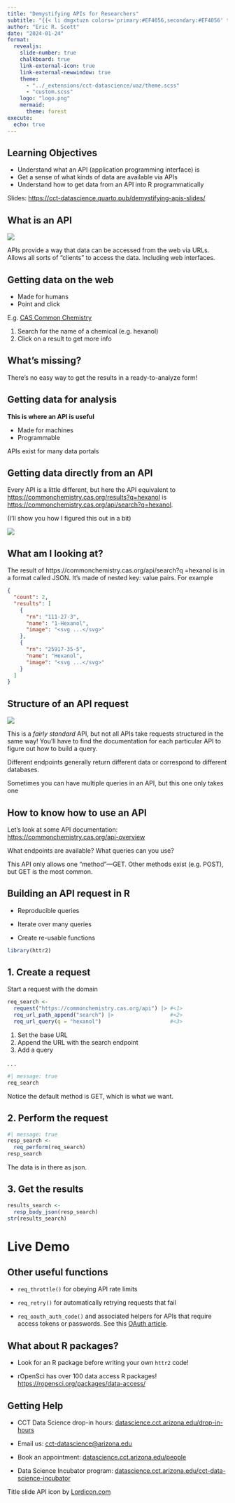 ```yaml
---
title: "Demystifying APIs for Researchers"
subtitle: "{{< li dmgxtuzn colors='primary:#EF4056,secondary:#EF4056' trigger='loop' scale=100 >}}"
author: "Eric R. Scott"
date: "2024-01-24"
format: 
  revealjs:
    slide-number: true
    chalkboard: true
    link-external-icon: true
    link-external-newwindow: true
    theme: 
      - "../_extensions/cct-datascience/uaz/theme.scss"
      - "custom.scss"
    logo: "logo.png"
    mermaid:
      theme: forest
execute: 
  echo: true
---
```


## Learning Objectives

-   Understand what an API (application programming interface) is
-   Get a sense of what kinds of data are available via APIs
-   Understand how to get data from an API into R programmatically

Slides: <https://cct-datascience.quarto.pub/demystifying-apis-slides/>

## What is an API {background-color="white"}

![](api_slide.png){fig-align="center"}

::: notes
APIs provide a way that data can be accessed from the web via URLs.
Allows all sorts of "clients" to access the data.
Including web interfaces.
:::

## Getting data on the web

-   Made for humans
-   Point and click

E.g. [CAS Common Chemistry](https://commonchemistry.cas.org/)

1.  Search for the name of a chemical (e.g. hexanol)
2.  Click on a result to get more info

## What's missing?

There's no easy way to get the results in a ready-to-analyze form!

## Getting data for analysis

**This is where an API is useful**

-   Made for machines
-   Programmable

APIs exist for many data portals

## Getting data directly from an API

Every API is a little different, but here the API equivalent to <https://commonchemistry.cas.org/results?q=hexanol> is <https://commonchemistry.cas.org/api/search?q=hexanol>.

(I'll show you how I figured this out in a bit)

![](json_example.png){fig-align="center"}

## What am I looking at?

The result of https://commonchemistry.cas.org/api/search?q
=hexanol is in a format called JSON.
It's made of nested key: value pairs.
For example

``` json
{
  "count": 2,
  "results": [
    {
      "rn": "111-27-3",
      "name": "1-Hexanol",
      "image": "<svg ...</svg>"
    },
    {
      "rn": "25917-35-5",
      "name": "Hexanol",
      "image": "<svg ...</svg>"
    }
  ]
}
```

## Structure of an API request

![](api_structure.png){fig-align="center"}

::: callout-note
This is a *fairly standard* API, but not all APIs take requests structured in the same way!
You'll have to find the documentation for each particular API to figure out how to build a query.
:::

::: notes
Different endpoints generally return different data or correspond to different databases.

Sometimes you can have multiple queries in an API, but this one only takes one
:::

## How to know how to use an API

Let's look at some API documentation: <https://commonchemistry.cas.org/api-overview>

What endpoints are available?
What queries can you use?

::: callout-note
This API only allows one "method"—GET.
Other methods exist (e.g. POST), but GET is the most common.
:::

## Building an API request in R

-   Reproducible queries

-   Iterate over many queries

-   Create re-usable functions

```r
library(httr2)
```

## 1. Create a request

Start a request with the domain

```r
req_search <-
  request("https://commonchemistry.cas.org/api") |> #<1>
  req_url_path_append("search") |>                  #<2>
  req_url_query(q = "hexanol")                      #<3>
```

1.  Set the base URL
2.  Append the URL with the search endpoint
3.  Add a query

. . .

```r
#| message: true
req_search
```

::: notes
Notice the default method is GET, which is what we want.
:::

## 2. Perform the request

```r
#| message: true
resp_search <- 
  req_perform(req_search)
resp_search
```

::: notes
The data is in there as json.
:::

## 3. Get the results

```r
results_search <- 
  resp_body_json(resp_search)
str(results_search)
```

# Live Demo

<!--# Switch over to participatory live coding working through notes.qmd in a fresh document -->

## Other useful functions

-   `req_throttle()` for obeying API rate limits

-   `req_retry()` for automatically retrying requests that fail

-   `req_oauth_auth_code()` and associated helpers for APIs that require access tokens or passwords.
    See this [OAuth article](https://httr2.r-lib.org/articles/oauth.html).

## What about R packages?

-   Look for an R package before writing your own `httr2` code!

-   rOpenSci has over 100 data access R packages!
    <https://ropensci.org/packages/data-access/>

## Getting Help

-   CCT Data Science drop-in hours: [datascience.cct.arizona.edu/drop-in-hours](https://datascience.cct.arizona.edu/drop-in-hours)

-   Email us: [cct-datascience\@arizona.edu](mailto:cct-datascience@arizona.edu)

-   Book an appointment: [datascience.cct.arizona.edu/people](https://datascience.cct.arizona.edu/people)

-   Data Science Incubator program: [datascience.cct.arizona.edu/cct-data-science-incubator](https://datascience.cct.arizona.edu/cct-data-science-incubator)

::: footer
Title slide API icon by [Lordicon.com](https://lordicon.com/)
:::
